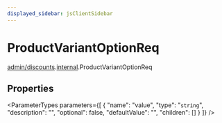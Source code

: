```yaml
---
displayed_sidebar: jsClientSidebar
---
```



# ProductVariantOptionReq

[admin/discounts](../../modules/admin_discounts.mdx).[internal](../../admin_discounts/modules/admin_discounts.internal.mdx).ProductVariantOptionReq

## Properties

<ParameterTypes parameters={[
  {
    "name": "value",
    "type": "`string`",
    "description": "",
    "optional": false,
    "defaultValue": "",
    "children": []
  }
]} />

